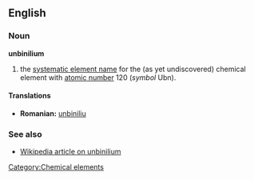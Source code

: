 ==English==
{{elements|Ubn|ununennium|Uue|unbiunium|Ubu}}
=== Noun ===
'''unbinilium'''

# the [[systematic element name]] for the (as yet undiscovered) chemical element with [[atomic number]] 120 (''symbol'' Ubn).

====Translations====
{{top}}
*'''Romanian:''' [[unbiniliu]] {{n}}
{{mid}}

{{bottom}}


===See also===
*[[w:Unbinilium|Wikipedia article on unbinilium]]

[[Category:Chemical elements]]